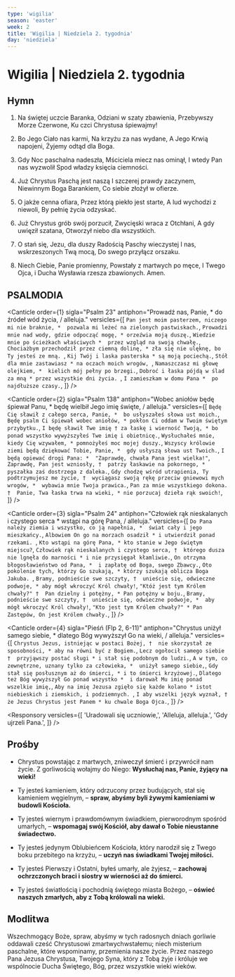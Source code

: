 ```yaml
---
type: 'wigilia'
season: 'easter'
week: 2
title: 'Wigilia | Niedziela 2. tygodnia'
day: 'niedziela'
---
```


# Wigilia | Niedziela 2. tygodnia

<OpeningVersicle />

## Hymn

1. Na świętej uczcie Baranka,
   Odziani w szaty zbawienia,
   Przebywszy Morze Czerwone,
   Ku czci Chrystusa śpiewajmy!

2. Bo Jego Ciało nas karmi,
   Na krzyżu za nas wydane,
   A Jego Krwią napojeni,
   Żyjemy odtąd dla Boga.

3. Gdy Noc paschalna nadeszła,
   Mściciela miecz nas ominął,
   I wtedy Pan nas wyzwolił
   Spod władzy księcia ciemności.

4. Już Chrystus Paschą jest naszą
   I szczerej prawdy zaczynem,
   Niewinnym Boga Barankiem,
   Co siebie złożył w ofierze.

5. O jakże cenna ofiara,
   Przez którą piekło jest starte,
   A lud wychodzi z niewoli,
   By pełnię życia odzyskać.

6. Już Chrystus grób swój porzucił,
   Zwycięski wraca z Otchłani,
   A gdy uwięził szatana,
   Otworzył niebo dla wszystkich.

7. O stań się, Jezu, dla duszy
   Radością Paschy wieczystej
   I nas, wskrzeszonych Twą mocą,
   Do swego przyłącz orszaku.

8. Niech Ciebie, Panie promienny,
   Powstały z martwych po męce,
   I Twego Ojca, i Ducha
   Wysławia rzesza zbawionych. Amen.

## PSALMODIA

<Canticle
  order={1}
  sigla="Psalm 23"
  antiphon="Prowadź nas, Panie, * do źródeł wód życia, / alleluja."
  versicles={[
    `Pan jest moim pasterzem, niczego mi nie braknie, * 
pozwala mi leżeć na zielonych pastwiskach.`,
    `Prowadzi mnie nad wody, gdzie odpocząć mogę, *
orzeźwia moją duszę.`,
    `Wiedzie mnie po ścieżkach właściwych * 
przez wzgląd na swoją chwałę.`,
    `Chociażbym przechodził przez ciemną dolinę, *
zła się nie ulęknę, bo Ty jesteś ze mną. `,
    `Kij Twój i laska pasterska *
są moją pociechą.`,
    `Stół dla mnie zastawiasz *
na oczach moich wrogów, `,
    `Namaszczasz mi głowę olejkiem, * 
kielich mój pełny po brzegi.`,
    `Dobroć i łaska pójdą w ślad za mną *
przez wszystkie dni życia. `,
    `I zamieszkam w domu Pana * 
po najdłuższe czasy.`,
  ]}
/>

<Canticle
  order={2}
  sigla="Psalm 138"
  antiphon="Wobec aniołów będę śpiewał Panu, * będę wielbił Jego imię święte, / alleluja."
  versicles={[
    `Będę Cię sławił z całego serca, Panie, * 
bo usłyszałeś słowa ust moich.`,
    `Będę psalm Ci śpiewał wobec aniołów, *
pokłon Ci oddam w Twoim świętym przybytku.`,
    `I będę sławił Twe imię †
za łaskę i wierność Twoją, *
bo ponad wszystko wywyższyłeś Twe imię i obietnicę.`,
    `Wysłuchałeś mnie, kiedy Cię wzywałem, *
pomnożyłeś moc mojej duszy.`,
    `Wszyscy królowie ziemi będą dziękować Tobie, Panie, * 
gdy usłyszą słowa ust Twoich.`,
    `I będą opiewać drogi Pana: * 
"Zaprawdę, chwała Pana jest wielka!"`,
    `Zaprawdę, Pan jest wzniosły, † 
patrzy łaskawie na pokornego, * 
pyszałka zaś dostrzega z daleka.`,
    `Gdy chodzę wśród utrapienia, Ty podtrzymujesz me życie, † 
wyciągasz swoją rękę przeciw gniewowi mych wrogów, * 
wybawia mnie Twoja prawica.`,
    `Pan za mnie wszystkiego dokona. † 
Panie, Twa łaska trwa na wieki, *
 nie porzucaj dzieła rąk swoich!`,
  ]}
/>

<Canticle
  order={3}
  sigla="Psalm 24"
  antiphon="Człowiek rąk nieskalanych i czystego serca * wstąpi na górę Pana, / alleluja."
  versicles={[
    `Do Pana należy ziemia i wszystko, co ją napełnia, * 
świat cały i jego mieszkańcy.`,
    `Albowiem On go na morzach osadził *
i utwierdził ponad rzekami. `,
    `Kto wstąpi na górę Pana, *
kto stanie w Jego świętym miejscu?`,
    `Człowiek rąk nieskalanych i czystego serca, † 
którego dusza nie lgnęła do marności *
i nie przysięgał kłamliwie.`,
    `On otrzyma błogosławieństwo od Pana, * 
i zapłatę od Boga, swego Zbawcy.`,
    `Oto pokolenie tych, którzy Go szukają, *
którzy szukają oblicza Boga Jakuba. `,
    `Bramy, podnieście swe szczyty, † 
unieście się, odwieczne podwoje, *
aby mógł wkroczyć Król chwały!`,
    `"Któż jest tym Królem chwały?" † 
Pan dzielny i potężny, *
Pan potężny w boju.`,
    `Bramy, podnieście swe szczyty, † 
unieście się, odwieczne podwoje, * 
aby mógł wkroczyć Król chwały!`,
    `"Kto jest tym Królem chwały?" *
Pan Zastępów, On jest Królem chwały.`,
  ]}
/>

<Canticle
  order={4}
  sigla="Pieśń (Flp 2, 6-11)"
  antiphon="Chrystus uniżył samego siebie, * dlatego Bóg wywyższył Go na wieki, / alleluja."
  versicles={[
    `Chrystus Jezus, istniejąc w postaci Bożej, † 
nie skorzystał ze sposobności, *
aby na równi być z Bogiem.`,
    `Lecz ogołocił samego siebie † 
przyjąwszy postać sługi *
i stał się podobnym do ludzi.`,
    `A w tym, co zewnętrzne, uznany tylko za człowieka, * 
uniżył samego siebie,`,
    `Gdy stał się posłusznym aż do śmierci, *
i to śmierci krzyżowej.`,
    `Dlatego też Bóg wywyższył Go ponad wszystko * 
i darował Mu imię ponad wszelkie imię,`,
    `Aby na imię Jezusa zgięło się każde kolano *
istot niebieskich i ziemskich, i podziemnych. `,
    `I aby wszelki język wyznał, †
że Jezus Chrystus jest Panem *
ku chwale Boga Ojca.`,
  ]}
/>

<Passage
  sigla="1 P 2, 9-10"
  passage="Wy jesteście wybranym plemieniem, królewskim kapłaństwem, świętym narodem, ludem Bogu na własność przeznaczonym, abyście ogłaszali dzieła potęgi Tego, który was wezwał z ciemności do przedziwnego swojego światła, wy, którzyście byli nie‑ludem, teraz zaś jesteście ludem Bożym, którzyście nie dostąpili miłosierdzia, teraz zaś jako ci, którzy miłosierdzia doznali."
/>

<Responsory
  versicles={[
    'Uradowali się uczniowie,',
    'Alleluja, alleluja.',
    'Gdy ujrzeli Pana.',
  ]}
/>

<Magnificat
  isEve
  antiphon="Duch Święty, którego Ojciec pośle w Moim imieniu, * przypomni wam wszystko, co wam powiedziałem, / alleluja."
/>

## Prośby

- Chrystus powstając z martwych, zniweczył śmierć i przywrócił nam życie. Z gorliwością wołajmy do Niego: **Wysłuchaj nas, Panie, żyjący na wieki!**

- Ty jesteś kamieniem, który odrzucony przez budujących, stał się kamieniem węgielnym, – **spraw, abyśmy byli żywymi kamieniami w budowli Kościoła.**

- Ty jesteś wiernym i prawdomównym świadkiem, pierworodnym spośród umarłych, – **wspomagaj swój Kościół, aby dawał o Tobie nieustanne świadectwo.**

- Ty jesteś jedynym Oblubieńcem Kościoła, który narodził się z Twego boku przebitego na krzyżu, – **uczyń nas świadkami Twojej miłości.**

- Ty jesteś Pierwszy i Ostatni, byłeś umarły, ale żyjesz, – **zachowaj ochrzczonych braci i siostry w wierności aż do śmierci.**

- Ty jesteś światłością i pochodnią świętego miasta Bożego, – **oświeć naszych zmarłych, aby z Tobą królowali na wieki.**

<CustomIntercessions />

<KyrieEleison />

<LordsPrayer />

## Modlitwa

Wszechmogący Boże, spraw, abyśmy w tych radosnych dniach gorliwie oddawali cześć Chrystusowi zmartwychwstałemu; niech misterium paschalne, które wspominamy, przemienia nasze życie. Przez naszego Pana Jezusa Chrystusa, Twojego Syna, który z Tobą żyje i króluje we wspólnocie Ducha Świętego, Bóg, przez wszystkie wieki wieków.

<Amen />

<BlessingAndConcludingVersicle />

<SalveRegina />
